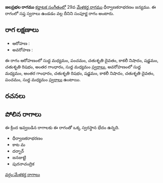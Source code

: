 {{Infobox ragam
	| name          	= జలప్రభల
	| synonym	    	= 
	| mela          	= 
	| chakra        	= 
	| janaka        	= 
	| type          	= సంపూర్ణ
	| arohanam      	= {{svaraC|M1|P|D2|N3|S|R2|G3|M1}} 
	| avarohanam    	= {{svaraC|M1|G3|R2|S|N3|D2|P|M1}}
	| jeeva         	=
	| chhaya        	=
	| nyasa         	=
	| vishesha      	= 
	| equivalent  		= 
}}
{{కర్ణాటక సంగీత రాగాలు}}
'''జలప్రభల రాగము''' [[కర్ణాటక సంగీతం]]లో 29వ [[మేళకర్త రాగము]] ధీర్వాణకరాభరణం జన్యము.  ఈ రాగంలో సప్త స్వరాలు ఉండడం వల్ల దీనిని సంపూర్ణ రాగం అంటారు.


==రాగ లక్షణాలు==


* ఆరోహణ : {{svaraC|M1|P|D2|N3|S|R2|G3|M1}} 
* అవరోహణ : {{svaraC|M1|G3|R2|S|N3|D2|P|M1}}

ఈ రాగం ఆరోహణంలో సుద్ద మధ్యమం, పంచమం, చతుశృతి దైవతం, కాకలీ నిషాదం, షడ్జమం, చతుశృతి రిషభం, అంతర గాంధారం, సుద్ద మధ్యమం [[స్వరాలు]], అవరోహణంలో సుద్ద మధ్యమం, అంతర గాంధారం, చతుశృతి రిషభం, షడ్జమం, కాకలీ నిషాదం, చతుశృతి దైవతం, పంచమం, సుద్ద మధ్యమం [[స్వరాలు]] ఉంటాయి.

==రచనలు==



==పోలిన రాగాలు==
ఈ క్రింద ఇవ్వబడిన రాగాలకు ఈ రాగంతో ఒక్క స్వరస్థాన భేదం ఉన్నది.
* ధీర్వాణకరాభరణం
* కాట మ
* దర్బార్
* జనజుట్టి
* పురనాచంద్రిక



[[వర్గం:మేళకర్త రాగాలు]]